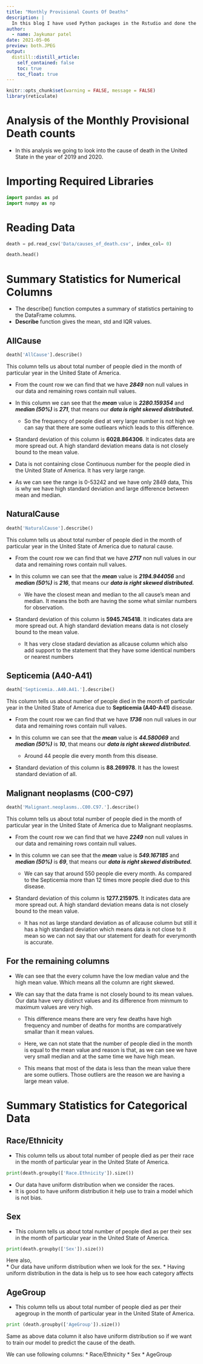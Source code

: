 ```yaml
---
title: "Monthly Provisional Counts Of Deaths"
description: |
  In this blog I have used Python packages in the Rstudio and done the EDA as well as Summary Statistics on the cause of the death in the united state of america in the year 2019 and 2020.
author:
  - name: Jaykumar patel
date: 2021-05-06
preview: both.JPEG
output:
  distill::distill_article:
    self_contained: false
    toc: true
    toc_float: true
---
```


```r
knitr::opts_chunk$set(warning = FALSE, message = FALSE)
library(reticulate)
```

# Analysis of the Monthly Provisional Death counts

-   In this analysis we going to look into the cause of death in the United State in the year of 2019 and 2020.

# Importing Required Libraries

```python
import pandas as pd
import numpy as np
```

# Reading Data

```python
death = pd.read_csv('Data/causes_of_death.csv', index_col= 0)

```


```python
death.head()
```


# Summary Statistics for Numerical Columns

-   The describe() function computes a summary of statistics pertaining to the DataFrame columns.
-   **Describe** function gives the mean, std and IQR values.

## AllCause


```python
death['AllCause'].describe()

```

This column tells us about total number of people died in the month of particular year in the United State of America.

-   From the count row we can find that we have ***2849*** non null values in our data and remaining rows contain null values.

-   In this column we can see that the ***mean*** value is ***2280.159354*** and ***median (50%)*** is ***271***, that means our ***data is right skewed distributed.***

    -   So the frequency of people died at very large number is not high we can say that there are some outliears which leads to this difference.

-   Standard deviation of this column is **6028.864306**. It indicates data are more spread out. A high standard deviation means data is not closely bound to the mean value.

-   Data is not containing close Continuous number for the people died in the United State of America. It has very large range.

-   As we can see the range is 0-53242 and we have only 2849 data, This is why we have high standard deviation and large difference between mean and median.

## NaturalCause

```python
death['NaturalCause'].describe()
```

This column tells us about total number of people died in the month of particular year in the United State of America due to natural cause.

*  From the count row we can find that we have ***2717*** non null values in our data and remaining rows contain null values. 

*  In this column we can see that the ***mean*** value is ***2194.944056*** and ***median (50%)*** is ***216***, that means our ***data is right skewed distributed.*** 

    *  We have the closest mean and median to the all cause's mean and median. It means the both are having the some what similar numbers for observation.

*  Standard deviation of this column is **5945.745418**. It indicates data are more spread out. A high standard deviation means data is not closely bound to the mean value. 

    *  It has very close stadard deviation as allcause column which also add support to the statement that they have some identical numbers or nearest numbers

## Septicemia (A40-A41)

```python
death['Septicemia..A40.A41.'].describe()
```

This column tells us about number of people died in the month of particular year in the United State of America  due to **Septicemia (A40-A41)** disease.

*  From the count row we can find that we have ***1736*** non null values in our data and remaining rows contain null values. 

*  In this column we can see that the ***mean*** value is ***44.580069*** and ***median (50%)*** is ***10***, that means our ***data is right skewed distributed.***

    *  Around 44 people die every month from this disease.
    
*  Standard deviation of this column is **88.269978**. It has the lowest standard deviation of all.

## Malignant neoplasms (C00-C97)

```python
death['Malignant.neoplasms..C00.C97.'].describe()
```

This column tells us about total number of people died in the month of particular year in the United State of America due to Malignant neoplasms.

*  From the count row we can find that we have ***2249*** non null values in our data and remaining rows contain null values. 

*  In this column we can see that the ***mean*** value is ***549.167185*** and ***median (50%)*** is ***69***, that means our ***data is right skewed distributed.*** 

    *  We can say that around 550 people die every month. As compared to the Septicemia more than 12 times more people died due to this disease.

*  Standard deviation of this column is **1277.215975**. It indicates data are more spread out. A high standard deviation means data is not closely bound to the mean value. 

    *  It has not as large standard deviation as of allcause column but still it has a high standard deviation which means data is not close to it mean so we can not say that our statement for death for everymonth is accurate.
    
## For the remaining columns

*  We can see that the every column have the low median value and the high mean value. Which means all the column are right skewed.

*  We can say that the data frame is not closely bound to its mean values. Our data have very distinct values and its difference from minmum to maximum values are very high.

    *  This difference means there are very few deaths have high frequency and number of deaths for months are comparatively smallar than it mean values.

    * Here, we can not state that the number of people died in the month is equal to the mean value and reason is that, as we can see we have very small median and at the same time we have high mean.

    * This means that most of the data is less than the mean value there are some outliers. Those outliers are the reason we are having a large mean value.
   
# Summary Statistics for Categorical Data

## Race/Ethnicity

-   This column tells us about total number of people died as per their race in the month of particular year in the United State of America.

```python
print(death.groupby(['Race.Ethnicity']).size())
```

* Our data have uniform distribution when we consider the races.
* It is good to have uniform distribution it help use to train a model which is not bias.

## Sex
-   This column tells us about total number of people died as per their sex in the month of particular year in the United State of America.
    
```python
print(death.groupby(['Sex']).size())
```   
    
Here also,          
* Our data have uniform distribution when we look for the sex.
* Having uniform distribution in the data is help us to see how each category affects 
    
## AgeGroup
-   This column tells us about total number of people died as per their agegroup in the month of particular year in the United State of America. 
    
```python
print (death.groupby(['AgeGroup']).size())
``` 
   
Same as above data column it also have uniform distribution so if we want to train our model to predict the cause of the death.

We can use following columns:
   * Race/Ethnicity
   * Sex
   * AgeGroup    
    
    
    
    
    
    
    
    




















